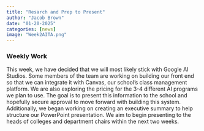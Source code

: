 ```yaml
---
title: "Resarch and Prep to Present"
author: "Jacob Brown"
date: "01-20-2025"
categories: [news]
image: "Week2AITA.png"
---
```


### Weekly Work

This week, we have decided that we will most likely stick with Google AI Studios. Some members of the team are working on building our front end so that we can integrate it with Canvas, our school's class management platform. We are also exploring the pricing for the 3-4 different AI programs we plan to use. The goal is to present this information to the school and hopefully secure approval to move forward with building this system. Additionally, we began working on creating an executive summary to help structure our PowerPoint presentation. We aim to begin presenting to the heads of colleges and department chairs within the next two weeks.

